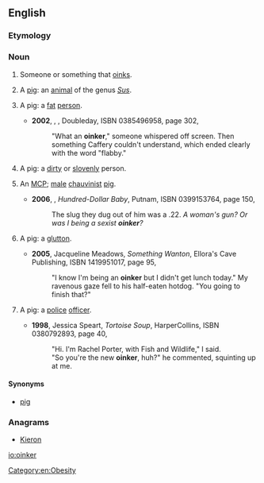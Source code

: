 ==English==

===Etymology===
{{suffix|oink|er|lang=en}}

===Noun===
{{en-noun}}

# Someone or something that [[oink]]s.
# {{context|slang|countable|lang=en}} A [[pig]]: an [[animal]] of the genus ''[[Sus]]''.
# {{context|derogatory|_|slang|countable|lang=en}} A pig: a [[fat]] [[person]].
#* '''2002''', {{w|Mo Hayder}}, ''{{w|The Treatment}}'', Doubleday, ISBN 0385496958, page 302,
#*: "What an '''oinker'''," someone whispered off screen. Then something Caffery couldn't understand, which ended clearly with the word "flabby."
# {{context|derogatory|_|slang|countable|lang=en}} A pig: a [[dirty]] or [[slovenly]] person.
# {{context|derogatory|_|slang|countable|lang=en}} An [[MCP]]; [[male]] [[chauvinist]] [[pig]].
#* '''2006''', {{w|Robert B. Parker}}, ''Hundred-Dollar Baby'', Putnam, ISBN 0399153764, page 150,
#*: The slug they dug out of him was a .22. ''A woman's gun? Or was I being a sexist '''oinker'''?''
# {{context|derogatory|_|slang|countable|lang=en}} A pig: a [[glutton]].
#* '''2005''', Jacqueline Meadows, ''Something Wanton'', Ellora's Cave Publishing, ISBN 1419951017, page 95,
#*: "I know I'm being an '''oinker''' but I didn't get lunch today." My ravenous gaze fell to his half-eaten hotdog. "You going to finish that?"
# {{context|derogatory|_|slang|countable|lang=en}} A pig: a [[police]] [[officer]].
#* '''1998''', Jessica Speart, ''Tortoise Soup'', HarperCollins, ISBN 0380792893, page 40,
#*: "Hi. I'm Rachel Porter, with Fish and Wildlife," I said.
#*: "So you're the new '''oinker''', huh?" he commented, squinting up at me.

====Synonyms====
* {{sense|all senses}} [[pig]]

===Anagrams===
* [[Kieron#English|Kieron]]

[[Category:en:Obesity]]

[[io:oinker]]